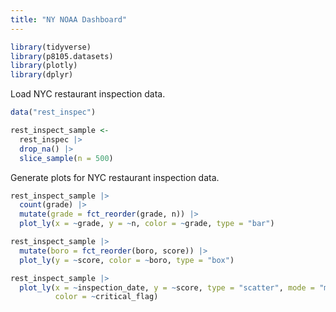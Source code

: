 ```yaml
---
title: "NY NOAA Dashboard"
---
```


```r
library(tidyverse)
library(p8105.datasets)
library(plotly)
library(dplyr)
```

Load NYC restaurant inspection data.
```r
data("rest_inspec") 

rest_inspect_sample <- 
  rest_inspec |> 
  drop_na() |> 
  slice_sample(n = 500)
```

Generate plots for NYC restaurant inspection data.
```r
rest_inspect_sample |> 
  count(grade) |> 
  mutate(grade = fct_reorder(grade, n)) |> 
  plot_ly(x = ~grade, y = ~n, color = ~grade, type = "bar")

rest_inspect_sample |> 
  mutate(boro = fct_reorder(boro, score)) |> 
  plot_ly(y = ~score, color = ~boro, type = "box")

rest_inspect_sample |> 
  plot_ly(x = ~inspection_date, y = ~score, type = "scatter", mode = "markers", 
          color = ~critical_flag)
```

